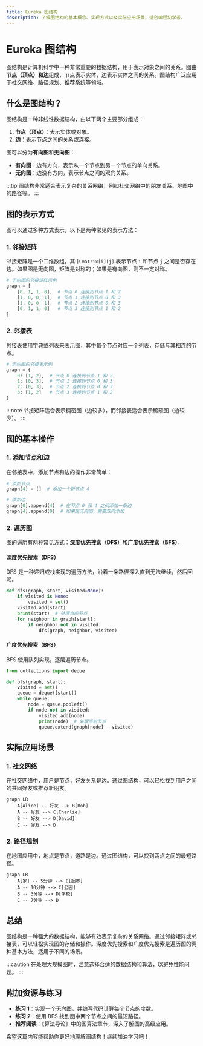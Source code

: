 ```yaml
---
title: Eureka 图结构
description: 了解图结构的基本概念、实现方式以及实际应用场景，适合编程初学者。
---
```


# Eureka 图结构

图结构是计算机科学中一种非常重要的数据结构，用于表示对象之间的关系。图由**节点（顶点）**和**边**组成，节点表示实体，边表示实体之间的关系。图结构广泛应用于社交网络、路径规划、推荐系统等领域。

## 什么是图结构？

图结构是一种非线性数据结构，由以下两个主要部分组成：

1. **节点（顶点）**：表示实体或对象。
2. **边**：表示节点之间的关系或连接。

图可以分为**有向图**和**无向图**：
- **有向图**：边有方向，表示从一个节点到另一个节点的单向关系。
- **无向图**：边没有方向，表示节点之间的双向关系。

:::tip
图结构非常适合表示复杂的关系网络，例如社交网络中的朋友关系、地图中的路径等。
:::

## 图的表示方式

图可以通过多种方式表示，以下是两种常见的表示方法：

### 1. 邻接矩阵

邻接矩阵是一个二维数组，其中 `matrix[i][j]` 表示节点 `i` 和节点 `j` 之间是否存在边。如果图是无向图，矩阵是对称的；如果是有向图，则不一定对称。

```python
# 无向图的邻接矩阵示例
graph = [
    [0, 1, 1, 0],  # 节点 0 连接到节点 1 和 2
    [1, 0, 0, 1],  # 节点 1 连接到节点 0 和 3
    [1, 0, 0, 1],  # 节点 2 连接到节点 0 和 3
    [0, 1, 1, 0]   # 节点 3 连接到节点 1 和 2
]
```

### 2. 邻接表

邻接表使用字典或列表来表示图，其中每个节点对应一个列表，存储与其相连的节点。

```python
# 无向图的邻接表示例
graph = {
    0: [1, 2],  # 节点 0 连接到节点 1 和 2
    1: [0, 3],  # 节点 1 连接到节点 0 和 3
    2: [0, 3],  # 节点 2 连接到节点 0 和 3
    3: [1, 2]   # 节点 3 连接到节点 1 和 2
}
```

:::note
邻接矩阵适合表示稠密图（边较多），而邻接表适合表示稀疏图（边较少）。
:::

## 图的基本操作

### 1. 添加节点和边

在邻接表中，添加节点和边的操作非常简单：

```python
# 添加节点
graph[4] = []  # 添加一个新节点 4

# 添加边
graph[0].append(4)  # 在节点 0 和 4 之间添加一条边
graph[4].append(0)  # 如果是无向图，需要双向添加
```

### 2. 遍历图

图的遍历有两种常见方式：**深度优先搜索（DFS）**和**广度优先搜索（BFS）**。

#### 深度优先搜索（DFS）

DFS 是一种递归或栈实现的遍历方法，沿着一条路径深入直到无法继续，然后回溯。

```python
def dfs(graph, start, visited=None):
    if visited is None:
        visited = set()
    visited.add(start)
    print(start)  # 处理当前节点
    for neighbor in graph[start]:
        if neighbor not in visited:
            dfs(graph, neighbor, visited)
```

#### 广度优先搜索（BFS）

BFS 使用队列实现，逐层遍历节点。

```python
from collections import deque

def bfs(graph, start):
    visited = set()
    queue = deque([start])
    while queue:
        node = queue.popleft()
        if node not in visited:
            visited.add(node)
            print(node)  # 处理当前节点
            queue.extend(graph[node] - visited)
```

## 实际应用场景

### 1. 社交网络

在社交网络中，用户是节点，好友关系是边。通过图结构，可以轻松找到用户之间的共同好友或推荐新朋友。

```mermaid
graph LR
    A[Alice] -- 好友 --> B[Bob]
    A -- 好友 --> C[Charlie]
    B -- 好友 --> D[David]
    C -- 好友 --> D
```

### 2. 路径规划

在地图应用中，地点是节点，道路是边。通过图结构，可以找到两点之间的最短路径。

```mermaid
graph LR
    A[家] -- 5分钟 --> B[超市]
    A -- 10分钟 --> C[公园]
    B -- 3分钟 --> D[学校]
    C -- 7分钟 --> D
```

## 总结

图结构是一种强大的数据结构，能够有效表示复杂的关系网络。通过邻接矩阵或邻接表，可以轻松实现图的存储和操作。深度优先搜索和广度优先搜索是遍历图的两种基本方法，适用于不同的场景。

:::caution
在处理大规模图时，注意选择合适的数据结构和算法，以避免性能问题。
:::

## 附加资源与练习

- **练习 1**：实现一个无向图，并编写代码计算每个节点的度数。
- **练习 2**：使用 BFS 找到图中两个节点之间的最短路径。
- **推荐阅读**：《算法导论》中的图算法章节，深入了解图的高级应用。

希望这篇内容能帮助你更好地理解图结构！继续加油学习吧！